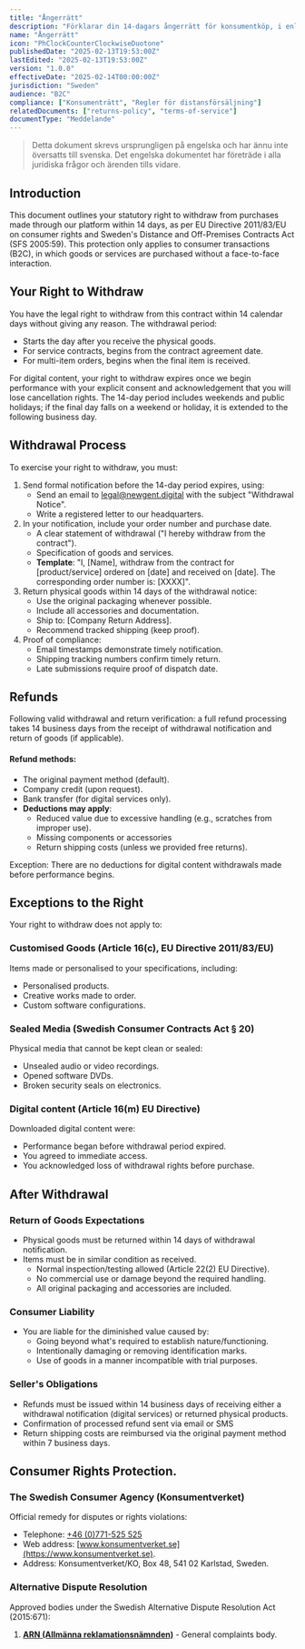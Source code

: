```yaml
---
title: "Ångerrätt"
description: "Förklarar din 14-dagars ångerrätt för konsumentköp, i enlighet med svensk konsumentlagstiftning och EU:s regler för distansförsäljning."
name: "Ångerrätt"
icon: "PhClockCounterClockwiseDuotone"
publishedDate: "2025-02-13T19:53:00Z"
lastEdited: "2025-02-13T19:53:00Z"
version: "1.0.0"
effectiveDate: "2025-02-14T00:00:00Z"
jurisdiction: "Sweden"
audience: "B2C"
compliance: ["Konsumenträtt", "Regler för distansförsäljning"]
relatedDocuments: ["returns-policy", "terms-of-service"]
documentType: "Meddelande"
---
```


> Detta dokument skrevs ursprungligen på engelska och har ännu inte översatts till svenska. Det engelska dokumentet har företräde i alla juridiska frågor och ärenden tills vidare.

## Introduction

This document outlines your statutory right to withdraw from purchases made through our platform within 14 days, as per EU Directive 2011/83/EU on consumer rights and Sweden's Distance and Off-Premises Contracts Act (SFS 2005:59). This protection only applies to consumer transactions (B2C), in which goods or services are purchased without a face-to-face interaction.

## Your Right to Withdraw

You have the legal right to withdraw from this contract within 14 calendar days without giving any reason. The withdrawal period:

- Starts the day after you receive the physical goods.
- For service contracts, begins from the contract agreement date.
- For multi-item orders, begins when the final item is received.

For digital content, your right to withdraw expires once we begin performance with your explicit consent and acknowledgement that you will lose cancellation rights. The 14-day period includes weekends and public holidays; if the final day falls on a weekend or holiday, it is extended to the following business day.

## Withdrawal Process

To exercise your right to withdraw, you must:

1. Send formal notification before the 14-day period expires, using:
   - Send an email to [legal@newgent.digital](mailto:legal@newgent.digital) with the subject "Withdrawal Notice".
   - Write a registered letter to our headquarters.
2. In your notification, include your order number and purchase date.
   - A clear statement of withdrawal ("I hereby withdraw from the contract").
   - Specification of goods and services.
   - **Template**: "I, [Name], withdraw from the contract for [product/service] ordered on [date] and received on [date]. The corresponding order number is: [XXXX]".
3. Return physical goods within 14 days of the withdrawal notice:
   - Use the original packaging whenever possible.
   - Include all accessories and documentation.
   - Ship to: [Company Return Address].
   - Recommend tracked shipping (keep proof).
4. Proof of compliance:
   - Email timestamps demonstrate timely notification.
   - Shipping tracking numbers confirm timely return.
   - Late submissions require proof of dispatch date.

## Refunds

Following valid withdrawal and return verification: a full refund processing takes 14 business days from the receipt of withdrawal notification and return of goods (if applicable).

#### Refund methods:

- The original payment method (default).
- Company credit (upon request).
- Bank transfer (for digital services only).
- **Deductions may apply**:
  - Reduced value due to excessive handling (e.g., scratches from improper use).
  - Missing components or accessories
  - Return shipping costs (unless we provided free returns).

Exception: There are no deductions for digital content withdrawals made before performance begins.

## Exceptions to the Right

Your right to withdraw does not apply to:

### Customised Goods (Article 16(c), EU Directive 2011/83/EU)

Items made or personalised to your specifications, including:

- Personalised products.
- Creative works made to order.
- Custom software configurations.

### Sealed Media (Swedish Consumer Contracts Act § 20)

Physical media that cannot be kept clean or sealed:

- Unsealed audio or video recordings.
- Opened software DVDs.
- Broken security seals on electronics.

### Digital content (Article 16(m) EU Directive)

Downloaded digital content were:

- Performance began before withdrawal period expired.
- You agreed to immediate access.
- You acknowledged loss of withdrawal rights before purchase.

## After Withdrawal

### Return of Goods Expectations

- Physical goods must be returned within 14 days of withdrawal notification.
- Items must be in similar condition as received.
  - Normal inspection/testing allowed (Article 22(2) EU Directive).
  - No commercial use or damage beyond the required handling.
  - All original packaging and accessories are included.

### Consumer Liability

- You are liable for the diminished value caused by:
  - Going beyond what's required to establish nature/functioning.
  - Intentionally damaging or removing identification marks.
  - Use of goods in a manner incompatible with trial purposes.

### Seller's Obligations

- Refunds must be issued within 14 business days of receiving either a withdrawal notification (digital services) or returned physical products.
- Confirmation of processed refund sent via email or SMS
- Return shipping costs are reimbursed via the original payment method within 7 business days.

## Consumer Rights Protection.

### The Swedish Consumer Agency (Konsumentverket)

Official remedy for disputes or rights violations:

- Telephone: [+46 (0)771-525 525](tel:+46771525525)
- Web address: [www.konsumentverket.se](https://www.konsumentverket.se).
- Address: Konsumentverket/KO, Box 48, 541 02 Karlstad, Sweden.

### Alternative Dispute Resolution

Approved bodies under the Swedish Alternative Dispute Resolution Act (2015:671):

1. **[ARN (Allmänna reklamationsnämnden)](https://www.arn.se/)** - General complaints body.
